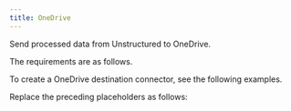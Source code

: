 ```yaml
---
title: OneDrive
---
```


Send processed data from Unstructured to OneDrive.

The requirements are as follows.


<OneDrivePrerequisites />

To create a OneDrive destination connector, see the following examples.


<CodeGroup>
    <OneDriveSDK />
    <OneDriveAPIRESTCreate />
</CodeGroup>

Replace the preceding placeholders as follows:


<OneDriveAPIPlaceholders />

